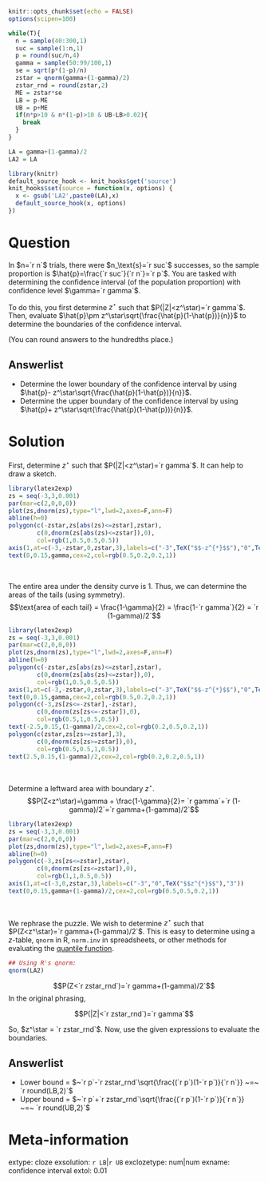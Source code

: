 ```r
knitr::opts_chunk$set(echo = FALSE)
options(scipen=100)

while(T){
  n = sample(40:300,1)
  suc = sample(1:n,1)
  p = round(suc/n,4)
  gamma = sample(50:99/100,1)
  se = sqrt(p*(1-p)/n)
  zstar = qnorm(gamma+(1-gamma)/2)
  zstar_rnd = round(zstar,2)
  ME = zstar*se
  LB = p-ME
  UB = p+ME
  if(n*p>10 & n*(1-p)>10 & UB-LB>0.02){
    break
  }
}

LA = gamma+(1-gamma)/2
LA2 = LA

library(knitr)
default_source_hook <- knit_hooks$get('source')
knit_hooks$set(source = function(x, options) {
  x <- gsub('LA2',paste0(LA),x)
  default_source_hook(x, options)
})
```

Question
========

In $n=`r n`$ trials, there were $n_\text{s}=`r suc`$ successes, so the sample proportion is $\hat{p}=\frac{`r suc`}{`r n`}=`r p`$. You are tasked with determining the confidence interval (of the population proportion) with confidence level $\gamma=`r gamma`$.

To do this, you first determine $z^\star$ such that $P(|Z|<z^\star)=`r gamma`$. Then, evaluate $\hat{p}\pm z^\star\sqrt{\frac{\hat{p}(1-\hat{p})}{n}}$ to determine the boundaries of the confidence interval.

(You can round answers to the hundredths place.)

Answerlist
--------
* Determine the lower boundary of the confidence interval by using $\hat{p}- z^\star\sqrt{\frac{\hat{p}(1-\hat{p})}{n}}$.
* Determine the upper boundary of the confidence interval by using $\hat{p}+ z^\star\sqrt{\frac{\hat{p}(1-\hat{p})}{n}}$.


Solution
========

First, determine $z^\star$ such that $P(|Z|<z^\star)=`r gamma`$. It can help to draw a sketch.

```r
library(latex2exp)
zs = seq(-3,3,0.001)
par(mar=c(2,0,0,0))
plot(zs,dnorm(zs),type="l",lwd=2,axes=F,ann=F)
abline(h=0)
polygon(c(-zstar,zs[abs(zs)<=zstar],zstar),
        c(0,dnorm(zs[abs(zs)<=zstar]),0),
        col=rgb(1,0.5,0.5,0.5))
axis(1,at=c(-3,-zstar,0,zstar,3),labels=c("-3",TeX("$$-z^{*}$$"),"0",TeX("$$z^{*}$$"),"3"))
text(0,0.15,gamma,cex=2,col=rgb(0.5,0.2,0.2,1))
```
\

The entire area under the density curve is 1. Thus, we can determine the areas of the tails (using symmetry).
$$\text{area of each tail} = \frac{1-\gamma}{2} = \frac{1-`r gamma`}{2} = `r (1-gamma)/2`$$

```r
library(latex2exp)
zs = seq(-3,3,0.001)
par(mar=c(2,0,0,0))
plot(zs,dnorm(zs),type="l",lwd=2,axes=F,ann=F)
abline(h=0)
polygon(c(-zstar,zs[abs(zs)<=zstar],zstar),
        c(0,dnorm(zs[abs(zs)<=zstar]),0),
        col=rgb(1,0.5,0.5,0.5))
axis(1,at=c(-3,-zstar,0,zstar,3),labels=c("-3",TeX("$$-z^{*}$$"),"0",TeX("$$z^{*}$$"),"3"))
text(0,0.15,gamma,cex=2,col=rgb(0.5,0.2,0.2,1))
polygon(c(-3,zs[zs<=-zstar],-zstar),
        c(0,dnorm(zs[zs<=-zstar]),0),
        col=rgb(0.5,1,0.5,0.5))
text(-2.5,0.15,(1-gamma)/2,cex=2,col=rgb(0.2,0.5,0.2,1))
polygon(c(zstar,zs[zs>=zstar],3),
        c(0,dnorm(zs[zs>=zstar]),0),
        col=rgb(0.5,0.5,1,0.5))
text(2.5,0.15,(1-gamma)/2,cex=2,col=rgb(0.2,0.2,0.5,1))
```
\

Determine a leftward area with boundary $z^\star$.
$$P(Z<z^\star)=\gamma + \frac{1-\gamma}{2}= `r gamma`+`r (1-gamma)/2`=`r gamma+(1-gamma)/2`$$

```r
library(latex2exp)
zs = seq(-3,3,0.001)
par(mar=c(2,0,0,0))
plot(zs,dnorm(zs),type="l",lwd=2,axes=F,ann=F)
abline(h=0)
polygon(c(-3,zs[zs<=zstar],zstar),
        c(0,dnorm(zs[zs<=zstar]),0),
        col=rgb(1,1,0.5,0.5))
axis(1,at=c(-3,0,zstar,3),labels=c("-3","0",TeX("$$z^{*}$$"),"3"))
text(0,0.15,gamma+(1-gamma)/2,cex=2,col=rgb(0.5,0.5,0.2,1))
```
\

We rephrase the puzzle. We wish to determine $z^\star$ such that $P(Z<z^\star)=`r gamma+(1-gamma)/2`$. This is easy to determine using a $z$-table, `qnorm` in R, `norm.inv` in spreadsheets, or other methods for evaluating the [quantile function](https://en.wikipedia.org/wiki/Normal_distribution#Quantile_function){target="blank"}.

```r
## Using R's qnorm:
qnorm(LA2)
```

$$P(Z<`r zstar_rnd`)=`r gamma+(1-gamma)/2`$$
In the original phrasing,

$$P(|Z|<`r zstar_rnd`)=`r gamma`$$

So, $z^\star = `r zstar_rnd`$. Now, use the given expressions to evaluate the boundaries.


Answerlist
--------
* Lower bound = $~`r p`-`r zstar_rnd`\sqrt{\frac{(`r p`)(1-`r p`)}{`r n`}} ~=~ `r round(LB,2)`$
* Upper bound = $~`r p`+`r zstar_rnd`\sqrt{\frac{(`r p`)(1-`r p`)}{`r n`}} ~=~ `r round(UB,2)`$


Meta-information
================
extype: cloze
exsolution: `r LB`|`r UB`
exclozetype: num|num
exname: confidence interval
extol: 0.01

